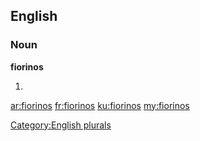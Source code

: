 ==English==

===Noun===
'''fiorinos'''

# {{plural of|[[fiorino]]}}

[[Category:English plurals]]

[[ar:fiorinos]]
[[fr:fiorinos]]
[[ku:fiorinos]]
[[my:fiorinos]]